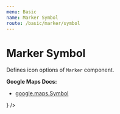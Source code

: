 ```yaml
---
menu: Basic
name: Marker Symbol
route: /basic/marker/symbol
---
```




# Marker Symbol

Defines icon options of `Marker` component.

**Google Maps Docs:**

- [google.maps.Symbol](https://developers.google.com/maps/documentation/javascript/reference#Symbol)

<Playground>
  <DocsMap
    zoom={8}
    center={{ lat: 36, lng: -122 }}
  >
    <Marker
      position={{ lat: 36, lng: -122 }}
      icon={
        <MarkerSymbol
          path={path}
          scale={0.7}
          rotation={45}
          fillColor="#404040"
          fillOpacity={1}
          strokeColor="#ffffff"
          strokeWeight={0.1}
          strokeOpacity={1}
          anchor={{ x: 10, y: 25 }}
          labelOrigin={{ x: 32, y: 32 }}
        />
      }
    />
  </DocsMap>
</Playground>

<PropsTable of={MarkerSymbol} />
